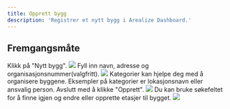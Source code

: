 ```yaml
---
title: Opprett bygg
description: 'Registrer et nytt bygg i Arealize Dashboard.'
---
```


## Fremgangsmåte

<Steps>
  <Step title="Legg til bygg">
    Klikk på "Nytt bygg".
    <Frame type="glass">
        <img src="/images/dashboard/nytt-bygg/opprett-bygg/steg-1.png" />
    </Frame>
  </Step>
  <Step title="Fyll inn detaljer">
    Fyll inn navn, adresse og organisasjonsnummer(valgfritt).
    <Frame type="glass">
        <img src="/images/dashboard/nytt-bygg/opprett-bygg/steg-2.png" />
    </Frame>
  </Step>
  <Step title="Legg til kategori">
    Kategorier kan hjelpe deg med å organisere byggene. Eksempler på kategorier er lokasjonsnavn eller ansvalig person. Avslutt med å klikke "Opprett".
    <Frame type="glass">
        <img src="/images/dashboard/nytt-bygg/opprett-bygg/steg-3.png" />
    </Frame>
  </Step>
  <Step title="Søk opp bygg">
    Du kan bruke søkefeltet for å finne igjen og endre eller opprette etasjer til bygget.
    <Frame type="glass">
        <img src="/images/dashboard/nytt-bygg/opprett-bygg/steg-4.png" />
    </Frame>
  </Step>
</Steps>
